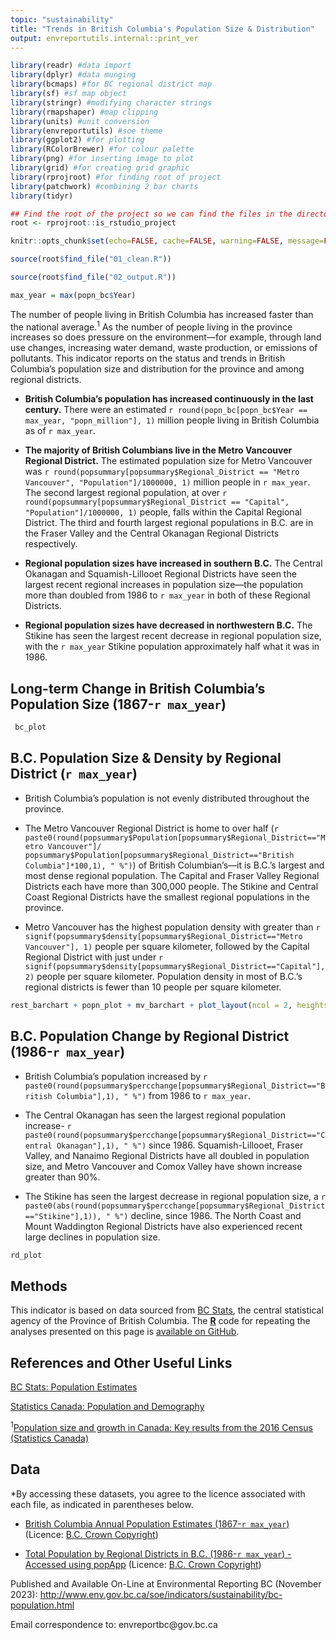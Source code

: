 ```yaml
---
topic: "sustainability"
title: "Trends in British Columbia's Population Size & Distribution"
output: envreportutils.internal::print_ver
---
```

<!--
Copyright 2018 Province of British Columbia

Licensed under the Apache License, Version 2.0 (the "License");
you may not use this file except in compliance with the License.
You may obtain a copy of the License at

http://www.apache.org/licenses/LICENSE-2.0

Unless required by applicable law or agreed to in writing, software distributed under the License is distributed on an "AS IS" BASIS,
WITHOUT WARRANTIES OR CONDITIONS OF ANY KIND, either express or implied.
See the License for the specific language governing permissions and limitations under the License.
-->




```r
library(readr) #data import
library(dplyr) #data munging
library(bcmaps) #for BC regional district map
library(sf) #sf map object
library(stringr) #modifying character strings
library(rmapshaper) #map clipping
library(units) #unit conversion
library(envreportutils) #soe theme
library(ggplot2) #for plotting
library(RColorBrewer) #for colour palette
library(png) #for inserting image to plot
library(grid) #for creating grid graphic
library(rprojroot) #for finding root of project
library(patchwork) #combining 2 bar charts
library(tidyr)

## Find the root of the project so we can find the files in the directory tree.
root <- rprojroot::is_rstudio_project

knitr::opts_chunk$set(echo=FALSE, cache=FALSE, warning=FALSE, message=FALSE, error=FALSE)

source(root$find_file("01_clean.R"))

source(root$find_file("02_output.R"))

max_year = max(popn_bc$Year)
```

The number of people living in British Columbia has increased faster than the national average.^1^ As the number of people living in the province increases so does pressure on the environment---for example, through land use changes, increasing water demand, waste production, or emissions of pollutants. This indicator reports on the status and trends in British Columbia's population size and distribution for the province and among regional districts.

* **British Columbia's population has increased continuously in the last century.** There were an estimated `r round(popn_bc[popn_bc$Year == max_year, "popn_million"], 1)` million people living in British Columbia as of `r max_year`.

* **The majority of British Columbians live in the Metro Vancouver Regional District.** The estimated population size for Metro Vancouver was `r round(popsummary[popsummary$Regional_District == "Metro Vancouver", "Population"]/1000000, 1)` million people in `r max_year`. The second largest regional population, at over `r round(popsummary[popsummary$Regional_District == "Capital", "Population"]/1000000, 1)` people, falls within the Capital Regional District. The third and fourth largest regional populations in B.C. are in the Fraser Valley and the Central Okanagan Regional Districts respectively.

* **Regional population sizes have increased in southern B.C.** The Central Okanagan and Squamish-Lillooet Regional Districts have seen the largest recent regional increases in population size---the population more than doubled from 1986 to `r max_year` in both of these Regional Districts.

* **Regional population sizes have decreased in northwestern B.C.** The Stikine has seen the largest recent decrease in regional population size, with the `r max_year` Stikine population approximately half what it was in 1986. 


## Long-term Change in British Columbia's Population Size (1867-`r max_year`)

```r
 bc_plot
```

\newpage

## B.C. Population Size & Density by Regional District (`r max_year`)

* British Columbia's population is not evenly distributed throughout the province.

* The Metro Vancouver Regional District is home to over half (`r paste0(round(popsummary$Population[popsummary$Regional_District=="Metro Vancouver"]/ popsummary$Population[popsummary$Regional_District=="British Columbia"]*100,1), " %")`) of British Columbian's---it is B.C.'s largest and most dense regional population. The Capital and Fraser Valley Regional Districts each have more than 300,000 people. The Stikine and Central Coast Regional Districts have the smallest regional populations in the province.

* Metro Vancouver has the highest population density with greater than `r signif(popsummary$density[popsummary$Regional_District=="Metro Vancouver"], 1) `  people per square kilometer, followed by the Capital Regional District with just under `r signif(popsummary$density[popsummary$Regional_District=="Capital"], 2) ` people per square kilometer. Population density in most of B.C.'s regional districts is fewer than 10 people per square kilometer.

\vspace{10pt}

```r
rest_barchart + popn_plot + mv_barchart + plot_layout(ncol = 2, heights = c(14, .5), widths = c(10, 20))
```

\newpage

## B.C. Population Change by Regional District (1986-`r max_year`)
* British Columbia's population increased by `r paste0(round(popsummary$percchange[popsummary$Regional_District=="British Columbia"],1), " %")` from 1986 to `r max_year`.

* The Central Okanagan has seen the largest regional population increase- `r paste0(round(popsummary$percchange[popsummary$Regional_District=="Central Okanagan"],1), " %")` since 1986. Squamish-Lillooet, Fraser Valley, and Nanaimo Regional Districts have all doubled in population size, and Metro Vancouver and Comox Valley have shown increase greater than 90%.

* The Stikine has seen the largest decrease in regional population size, a `r paste0(abs(round(popsummary$percchange[popsummary$Regional_District=="Stikine"],1)), " %")` decline, since 1986. The North Coast and Mount Waddington Regional Districts have also experienced recent large declines in population size.

\vspace{10pt}

```r
rd_plot
```

\newpage

## Methods
This indicator is based on data sourced from [BC Stats](https://www2.gov.bc.ca/gov/content/data/about-data-management/bc-stats), the central statistical agency of the Province of British Columbia. The [**R**](https://www.r-project.org/) code for repeating the analyses presented on this page is [available on GitHub](https://github.com/bcgov/bc-population-indicator).

## References and Other Useful Links

[BC Stats: Population Estimates](https://www2.gov.bc.ca/gov/content/data/statistics/people-population-community/population/population-estimates)

[Statistics Canada: Population and Demography](http://www5.statcan.gc.ca/subject-sujet/theme-theme.action?pid=3867&lang=eng&more=0)

^1^[Population size and growth in Canada: Key results from the 2016 Census (Statistics Canada)](http://www.statcan.gc.ca/daily-quotidien/170208/dq170208a-eng.htm)

## Data

\*By accessing these datasets, you agree to the licence associated with each file, as indicated in parentheses below.

* [British Columbia Annual Population Estimates (1867-`r max_year`)](https://www2.gov.bc.ca/assets/gov/data/statistics/people-population-community/population/pop_bc_annual_estimates.csv) (Licence: [B.C. Crown Copyright](http://www2.gov.bc.ca/gov/content/home/copyright))

* [Total Population by Regional Districts in B.C. (1986-`r max_year`) - Accessed using popApp](https://bcstats.shinyapps.io/popApp/) (Licence: [B.C. Crown Copyright](http://www2.gov.bc.ca/gov/content/home/copyright))


Published and Available On-Line at Environmental Reporting BC (November 2023):
<http://www.env.gov.bc.ca/soe/indicators/sustainability/bc-population.html>

Email correspondence to: envreportbc@gov.bc.ca
